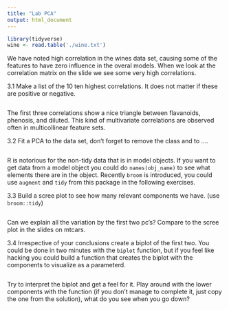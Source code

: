 ```yaml
---
title: "Lab PCA"
output: html_document
---
```


```r
library(tidyverse)
wine <- read.table('./wine.txt')
```

We have noted high correlation in the wines data set, causing some of the features to have zero influence in the overal models. When we look at the correlation matrix on the slide we see some very high correlations. 

3.1 Make a list of the 10 ten highest correlations. It does not matter if these are positive or negative.

```r

```

The first three correlations show a nice triangle between flavanoids, phenosis, and diluted. This kind of multivariate correlations are observed often in multicollinear feature sets. 

3.2 Fit a PCA to the data set, don't forget to remove the class and to ....

```r

```

R is notorious for the non-tidy data that is in model objects. If you want to get data from a model object you could do `names(obj_name)` to see what elements there are in the object. Recently `broom` is introduced, you could use `augment` and `tidy` from this package in the following exercises.

3.3 Build a scree plot to see how many relevant components we have. (use `broom::tidy`)

```r

```

Can we explain all the variation by the first two pc's? Compare to the scree plot in the slides on mtcars.

3.4 Irrespective of your conclusions create a biplot of the first two. You could be done in two minutes with the `biplot` function, but if you feel like hacking you could build a function that creates the biplot with the components to visualize as a parameterd.

```r

```

Try to interpret the biplot and get a feel for it. Play around with the lower components with the function (if you don't manage to complete it, just copy the one from the solution), what do you see when you go down?
